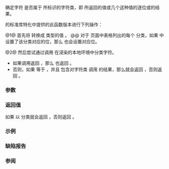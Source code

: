 {{cpp/regex/regex_traits/title|isctype}}
{{cpp/regex/regex_traits/navbar}}
{{ddcl|
bool isctype( CharT c, char_class_type f ) const;
}}

确定字符 {{c|c}} 是否属于 {{c|f}} 所标识的字符类，即 {{lc|lookup_classname()}} 所返回的值或几个这种值的逐位或的结果。

{{lc|std::regex_traits}} 的标准库特化中提供的此函数版本进行下列操作：

@1@ 首先将 {{c|f}} 转换成 {{lc|std::ctype_base::mask}} 类型的值 {{c|m}}。
@@ 对于 {{lc|lookup_classname()}} 页面中表格列出的每个 {{lc|std::ctype}} 分类，如果 {{c|f}} 中设置了该分类对应的位，那么 {{c|m}} 也会设置对应位。

@2@ 然后尝试通过调用 {{c|std::use_facet&lt;std::ctype&lt;CharT&gt;&gt;(getloc()).is(m, c)}} 在浸染的本地环境中分类字符。
* 如果调用返回 {{c|true}}，那么 {{tt|isctype()}} 也返回 {{c|true}}。
* 否则，如果 {{c|c}} 等于 {{c|'_'}}，并且 {{c|f}} 包含对字符类 {{tt|[:w:]}} 调用 {{lc|lookup_classname()}} 的结果，那么就会返回 {{c|true}}，否则返回 {{c|false}}。

===参数===
{{par begin}}
{{par|c|要分类的字符}}
{{par|f|从一或多次调用 {{lc|lookup_classname()}} 获得的位掩码}}
{{par end}}

===返回值===
如果 {{c|c}} 以 {{c|f}} 分类就会返回 {{c|true}}，否则返回 {{c|false}}。

===示例===
{{example
|code=
#include &lt;iostream&gt;
#include &lt;string&gt;
#include &lt;regex&gt;

int main()
{
    std::regex_traits&lt;char&gt; t;
    std::string str_alnum = "alnum";
    auto a = t.lookup_classname(str_alnum.begin(), str_alnum.end());
    std::string str_w = "w"; // [:w:] 是 [:alnum:] 加上 '_'
    auto w = t.lookup_classname(str_w.begin(), str_w.end());
    std::cout &lt;&lt; std::boolalpha
              &lt;&lt; t.isctype('A', w) &lt;&lt; ' ' &lt;&lt; t.isctype('A', a) &lt;&lt; '\n'
              &lt;&lt; t.isctype('_', w) &lt;&lt; ' ' &lt;&lt; t.isctype('_', a) &lt;&lt; '\n'
              &lt;&lt; t.isctype(' ', w) &lt;&lt; ' ' &lt;&lt; t.isctype(' ', a) &lt;&lt; '\n';
}
|output=
true true
true false
false false
}}

{{cpp/regex/isctype example}}

===缺陷报告===
{{dr list begin}}
{{dr list item|wg=lwg|dr=2018|std=C++11|before=未指定 {{c|m}} 的值|after=与 {{lc|lookup_classname()}} 的最低限度支持相匹配}}
{{dr list end}}

===参阅===
{{dsc begin}}
{{dsc inc|cpp/regex/regex_traits/dsc lookup_classname}}
{{dsc inc|cpp/locale/ctype/dsc do_is}}
{{dsc inc|cpp/string/wide/dsc iswctype}}
{{dsc end}}

{{langlinks|de|en|es|fr|it|ja|pt|ru}}